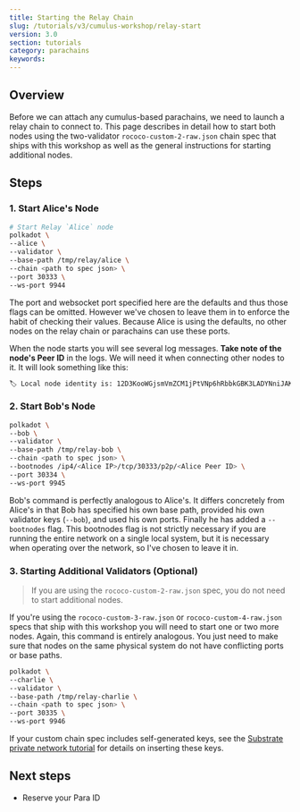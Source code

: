 ```yaml
---
title: Starting the Relay Chain
slug: /tutorials/v3/cumulus-workshop/relay-start
version: 3.0 
section: tutorials
category: parachains
keywords:
---
```


## Overview

Before we can attach any cumulus-based parachains, we need to launch a relay chain to connect to.
This page describes in detail how to start both nodes using the two-validator `rococo-custom-2-raw.json`
chain spec that ships with this workshop as well as the general instructions for starting additional
nodes.

## Steps
### 1. Start Alice's Node

```bash
# Start Relay `Alice` node
polkadot \
--alice \
--validator \
--base-path /tmp/relay/alice \
--chain <path to spec json> \
--port 30333 \
--ws-port 9944
```

The port and websocket port specified here are the defaults and thus those flags can be omitted.
However we've chosen to leave them in to enforce the habit of checking their values. Because Alice
is using the defaults, no other nodes on the relay chain or parachains can use these ports.

When the node starts you will see several log messages. **Take note of the node's Peer ID**
in the logs. We will need it when connecting other nodes to it. It will look something like
this:

```bash
🏷 Local node identity is: 12D3KooWGjsmVmZCM1jPtVNp6hRbbkGBK3LADYNniJAKJ19NUYiq
```

### 2. Start Bob's Node

```bash
polkadot \
--bob \
--validator \
--base-path /tmp/relay-bob \
--chain <path to spec json> \
--bootnodes /ip4/<Alice IP>/tcp/30333/p2p/<Alice Peer ID> \
--port 30334 \
--ws-port 9945
```

Bob's command is perfectly analogous to Alice's. It differs concretely from Alice's in that Bob has
specified his own base path, provided his own validator keys (`--bob`), and used his own ports.
Finally he has added a `--bootnodes` flag. This bootnodes flag is not strictly necessary if you are
running the entire network on a single local system, but it is necessary when operating over the
network, so I've chosen to leave it in.

### 3. Starting Additional Validators (Optional)

> If you are using the `rococo-custom-2-raw.json` spec, you do not need to start additional nodes.

If you're using the `rococo-custom-3-raw.json` or `rococo-custom-4-raw.json` specs that ship with this workshop you will
need to start one or two more nodes. Again, this command is entirely analogous. You just need to
make sure that nodes on the same physical system do not have conflicting ports or base paths.

```bash
polkadot \
--charlie \
--validator \
--base-path /tmp/relay-charlie \
--chain <path to spec json> \
--port 30335 \
--ws-port 9946
```

If your custom chain spec includes self-generated keys, see the
[Substrate private network tutorial](/v3/tutorials/private-network/launch-custom-chain#add-keys-to-keystore)
for details on inserting these keys.

## Next steps 
- Reserve your Para ID